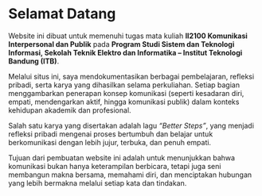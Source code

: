 # Selamat Datang
Website ini dibuat untuk memenuhi tugas mata kuliah **II2100 Komunikasi Interpersonal dan Publik** pada **Program Studi Sistem dan Teknologi Informasi, Sekolah Teknik Elektro dan Informatika – Institut Teknologi Bandung (ITB)**.  

Melalui situs ini, saya mendokumentasikan berbagai pembelajaran, refleksi pribadi, serta karya yang dihasilkan selama perkuliahan. Setiap bagian menggambarkan penerapan konsep komunikasi (seperti kesadaran diri, empati, mendengarkan aktif, hingga komunikasi publik) dalam konteks kehidupan akademik dan profesional.  

Salah satu karya yang disertakan adalah lagu *“Better Steps”*, yang menjadi refleksi pribadi mengenai proses bertumbuh dan belajar untuk berkomunikasi dengan lebih jujur, terbuka, dan penuh empati.  

Tujuan dari pembuatan website ini adalah untuk menunjukkan bahwa komunikasi bukan hanya keterampilan berbicara, tetapi juga seni membangun makna bersama, memahami diri, dan menciptakan hubungan yang lebih bermakna melalui setiap kata dan tindakan.
